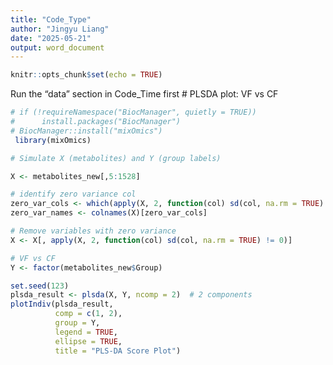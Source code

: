```yaml
---
title: "Code_Type"
author: "Jingyu Liang"
date: "2025-05-21"
output: word_document
---
```


```r
knitr::opts_chunk$set(echo = TRUE)
```

Run the "data" section in Code_Time first
# PLSDA plot: VF vs CF
```r
# if (!requireNamespace("BiocManager", quietly = TRUE))
#      install.packages("BiocManager")
# BiocManager::install("mixOmics")
 library(mixOmics)

# Simulate X (metabolites) and Y (group labels)

X <- metabolites_new[,5:1528]

# identify zero variance col
zero_var_cols <- which(apply(X, 2, function(col) sd(col, na.rm = TRUE) == 0))
zero_var_names <- colnames(X)[zero_var_cols]

# Remove variables with zero variance
X <- X[, apply(X, 2, function(col) sd(col, na.rm = TRUE) != 0)]

# VF vs CF
Y <- factor(metabolites_new$Group)

set.seed(123)
plsda_result <- plsda(X, Y, ncomp = 2)  # 2 components
plotIndiv(plsda_result,
          comp = c(1, 2),
          group = Y,
          legend = TRUE,
          ellipse = TRUE,
          title = "PLS-DA Score Plot")
```

